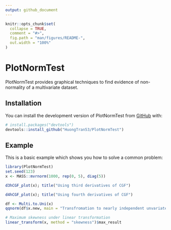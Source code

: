 ```yaml
---
output: github_document
---
```


<!-- README.md is generated from README.Rmd. Please edit that file -->

```r
knitr::opts_chunk$set(
  collapse = TRUE,
  comment = "#>",
  fig.path = "man/figures/README-",
  out.width = "100%"
)
```

# PlotNormTest

<!-- badges: start -->
<!-- badges: end -->

PlotNormTest provides graphical techniques to find evidence of non-normality of a multivariate dataset. 

## Installation

You can install the development version of PlotNormTest from [GitHub](https://github.com/) with:

``` r
# install.packages("devtools")
devtools::install_github("HuongTran53/PlotNormTest")
```

## Example

This is a basic example which shows you how to solve a common problem:

```r
library(PlotNormTest)
set.seed(123)
x <- MASS::mvrnorm(1000, rep(0, 5), diag(5))
```

```r
d3hCGF_plot(x); title("Using third derivatives of CGF")
```

```r
d4hCGF_plot(x); title("Using fourth derivatives of CGF")
```

```r
df <- Multi.to.Uni(x)
qqnorm(df$x.new, main = "Transfromation to nearly independent unvariate sample, Q-Q plot"); abline(0, 1)

```

```r
# Maximum skewness under linear transformation
linear_transform(x, method = "skewness")$max_result
```

